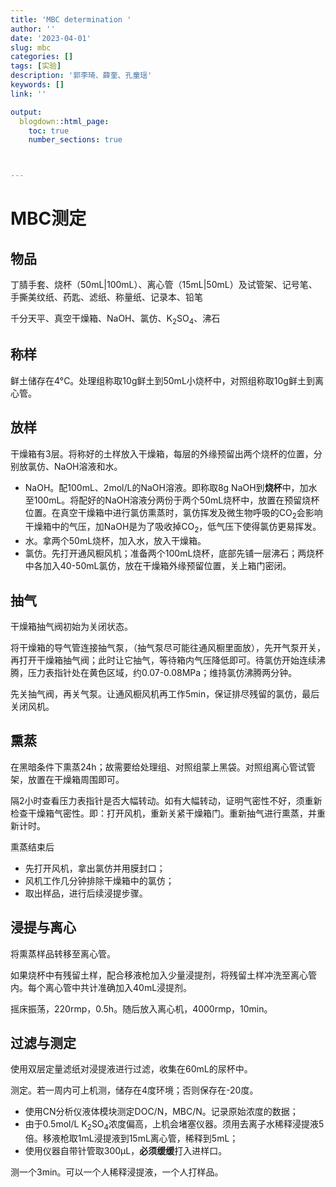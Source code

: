 ```yaml
---
title: 'MBC determination '
author: ''
date: '2023-04-01'
slug: mbc
categories: []
tags: [实验]
description: '郭李琦、薛奎、孔童瑶'
keywords: []
link: ''

output:
  blogdown::html_page:
    toc: true
    number_sections: true



---
```




# MBC测定


## 物品

丁腈手套、烧杯（50mL|100mL）、离心管（15mL|50mL）及试管架、记号笔、手撕美纹纸、药匙、滤纸、称量纸、记录本、铅笔

千分天平、真空干燥箱、NaOH、氯仿、K~2~SO~4~、沸石


## 称样

鲜土储存在4°C。处理组称取10g鲜土到50mL小烧杯中，对照组称取10g鲜土到离心管。



## 放样

干燥箱有3层。将称好的土样放入干燥箱，每层的外缘预留出两个烧杯的位置，分别放氯仿、NaOH溶液和水。

- NaOH。配100mL、2mol/L的NaOH溶液。即称取8g NaOH到**烧杯**中，加水至100mL。将配好的NaOH溶液分两份于两个50mL烧杯中，放置在预留烧杯位置。在真空干燥箱中进行氯仿熏蒸时，氯仿挥发及微生物呼吸的CO~2~会影响干燥箱中的气压，加NaOH是为了吸收掉CO~2~，低气压下使得氯仿更易挥发。
- 水。拿两个50mL烧杯，加入水，放入干燥箱。
- 氯仿。先打开通风橱风机；准备两个100mL烧杯，底部先铺一层沸石；两烧杯中各加入40-50mL氯仿，放在干燥箱外缘预留位置，关上箱门密闭。


## 抽气


干燥箱抽气阀初始为关闭状态。

将干燥箱的导气管连接抽气泵，（抽气泵尽可能往通风橱里面放），先开气泵开关，再打开干燥箱抽气阀；此时让它抽气，等待箱内气压降低即可。待氯仿开始连续沸腾，压力表指针处在黄色区域，约0.07-0.08MPa；维持氯仿沸腾两分钟。



先关抽气阀，再关气泵。让通风橱风机再工作5min，保证排尽残留的氯仿，最后关闭风机。


## 熏蒸





在黑暗条件下熏蒸24h；故需要给处理组、对照组蒙上黑袋。对照组离心管试管架，放置在干燥箱周围即可。





隔2小时查看压力表指针是否大幅转动。如有大幅转动，证明气密性不好，须重新检查干燥箱气密性。即：打开风机，重新关紧干燥箱门。重新抽气进行熏蒸，并重新计时。



熏蒸结束后

- 先打开风机，拿出氯仿并用膜封口；
- 风机工作几分钟排除干燥箱中的氯仿；
- 取出样品，进行后续浸提步骤。








## 浸提与离心

将熏蒸样品转移至离心管。

如果烧杯中有残留土样，配合移液枪加入少量浸提剂，将残留土样冲洗至离心管内。每个离心管中共计准确加入40mL浸提剂。

摇床振荡，220rmp，0.5h。随后放入离心机，4000rmp，10min。

## 过滤与测定

使用双层定量滤纸对浸提液进行过滤，收集在60mL的尿杯中。


测定。若一周内可上机测，储存在4度环境；否则保存在-20度。


- 使用CN分析仪液体模块测定DOC/N，MBC/N。记录原始浓度的数据；
- 由于0.5mol/L K~2~SO~4~浓度偏高，上机会堵塞仪器。须用去离子水稀释浸提液5倍。移液枪取1mL浸提液到15mL离心管，稀释到5mL；
- 使用仪器自带针管取300μL，**必须缓缓**打入进样口。


测一个3min。可以一个人稀释浸提液，一个人打样品。